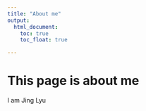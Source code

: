 ```yaml
---
title: "About me"
output: 
  html_document:
    toc: true
    toc_float: true

---
```


# This page is about me

I am Jing Lyu
